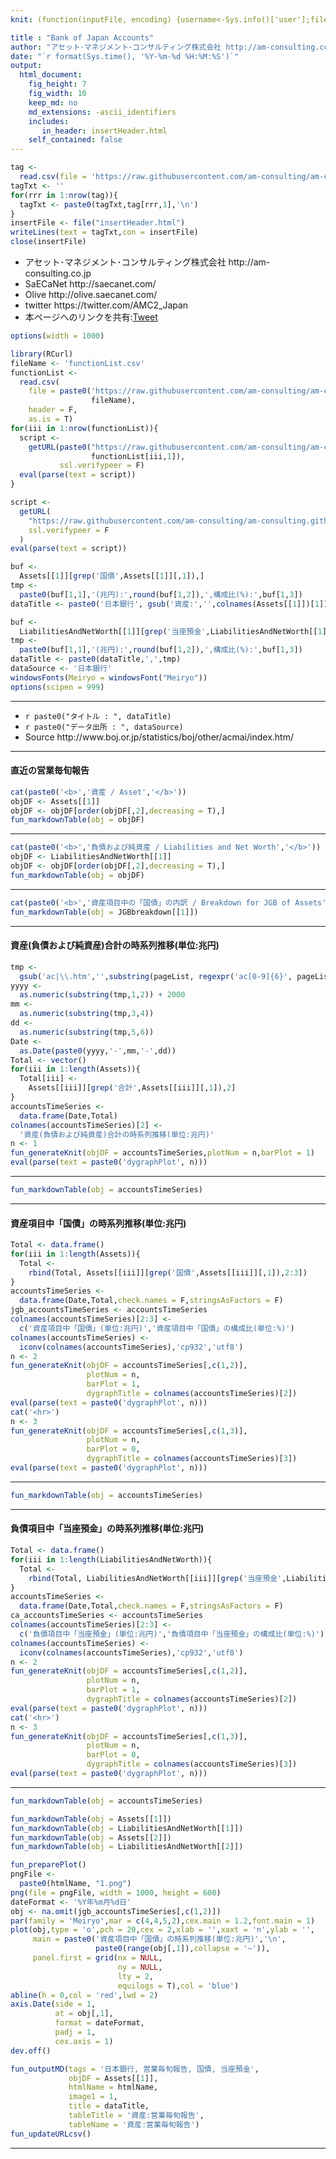 ```yaml
---
knit: (function(inputFile, encoding) {username<-Sys.info()['user'];fileName<-'defaultPath.csv';pathToFile <-paste0('C:/Users/', username,'/Desktop/pathToCSV/');setwd(pathToFile);buf0<-read.csv(fileName,header = F,skip = 0,stringsAsFactor = F,check.names = F,fileEncoding = 'utf-8');timeStamp<-format(Sys.time(),'%Y%m%d%H%M%S');htmlName<-'BankOfJapanAccounts';rmarkdown::render(inputFile, encoding = encoding, output_file = paste0('C:/Users/',username,buf0[2,1],'charts/','am-consulting.co.jp-',htmlName,'.html')) })

title : "Bank of Japan Accounts"
author: "アセット･マネジメント･コンサルティング株式会社 http://am-consulting.co.jp"
date: "`r format(Sys.time(), '%Y-%m-%d %H:%M:%S')`"
output: 
  html_document:
    fig_height: 7
    fig_width: 10
    keep_md: no
    md_extensions: -ascii_identifiers 
    includes:
       in_header: insertHeader.html
    self_contained: false
---
```


```r
tag <-
  read.csv(file = 'https://raw.githubusercontent.com/am-consulting/am-consulting.github.io/master/components/insertHeader.csv',header = F,fileEncoding = 'UTF8')
tagTxt <- ''
for(rrr in 1:nrow(tag)){
  tagTxt <- paste0(tagTxt,tag[rrr,1],'\n')
}
insertFile <- file("insertHeader.html")
writeLines(text = tagTxt,con = insertFile)
close(insertFile)
```

<style>.main-container {max-width : 1000px;}</style>

- アセット･マネジメント･コンサルティング株式会社 http://am-consulting.co.jp
- SaECaNet http://saecanet.com/
- Olive http://olive.saecanet.com/
- twitter https://twitter.com/AMC2_Japan
- 本ページへのリンクを共有:<a href="https://twitter.com/share" class="twitter-share-button" data-via="AMC2_Japan" data-size="large">Tweet</a> <script>!function(d,s,id){var js,fjs=d.getElementsByTagName(s)[0],p=/^http:/.test(d.location)?'http':'https';if(!d.getElementById(id)){js=d.createElement(s);js.id=id;js.src=p+'://platform.twitter.com/widgets.js';fjs.parentNode.insertBefore(js,fjs);}}(document, 'script', 'twitter-wjs');</script>

```r
options(width = 1000)
```

```r
library(RCurl)
fileName <- 'functionList.csv'
functionList <-
  read.csv(
    file = paste0('https://raw.githubusercontent.com/am-consulting/am-consulting.github.io/master/csv/',
                  fileName),
    header = F,
    as.is = T)
for(iii in 1:nrow(functionList)){
  script <- 
    getURL(paste0("https://raw.githubusercontent.com/am-consulting/am-consulting.github.io/master/", 
                  functionList[iii,1]),
           ssl.verifypeer = F)
  eval(parse(text = script))
}
```

```r
script <-
  getURL(
    "https://raw.githubusercontent.com/am-consulting/am-consulting.github.io/master/importBankOfJapanAccounts-2017.r",
    ssl.verifypeer = F
  )
eval(parse(text = script))
```

```r
buf <- 
  Assets[[1]][grep('国債',Assets[[1]][,1]),]
tmp <-
  paste0(buf[1,1],'(兆円):',round(buf[1,2]),',構成比(%):',buf[1,3])
dataTitle <- paste0('日本銀行', gsub('資産:','',colnames(Assets[[1]])[1]),':',tmp)

buf <- 
  LiabilitiesAndNetWorth[[1]][grep('当座預金',LiabilitiesAndNetWorth[[1]][,1]),]
tmp <-
  paste0(buf[1,1],'(兆円):',round(buf[1,2]),',構成比(%):',buf[1,3])
dataTitle <- paste0(dataTitle,',',tmp)
dataSource <- '日本銀行'
windowsFonts(Meiryo = windowsFont("Meiryo"))
options(scipen = 999)
```

***

- `r paste0("タイトル : ", dataTitle)`
- `r paste0("データ出所 : ", dataSource)`
- Source http://www.boj.or.jp/statistics/boj/other/acmai/index.htm/

***

#### 直近の営業毎旬報告

```r
cat(paste0('<b>','資産 / Asset','</b>'))
objDF <- Assets[[1]]
objDF <- objDF[order(objDF[,2],decreasing = T),]
fun_markdownTable(obj = objDF)
```

***

```r
cat(paste0('<b>','負債および純資産 / Liabilities and Net Worth','</b>'))
objDF <- LiabilitiesAndNetWorth[[1]]
objDF <- objDF[order(objDF[,2],decreasing = T),]
fun_markdownTable(obj = objDF)
```

***

```r
cat(paste0('<b>','資産項目中の「国債」の内訳 / Breakdown for JGB of Assets','</b>'))
fun_markdownTable(obj = JGBbreakdown[[1]])
```

***
#### 資産(負債および純資産)合計の時系列推移(単位:兆円)

```r
tmp <-
  gsub('ac|\\.htm','',substring(pageList, regexpr('ac[0-9]{6}', pageList)))
yyyy <-
  as.numeric(substring(tmp,1,2)) + 2000
mm <-
  as.numeric(substring(tmp,3,4))
dd <-
  as.numeric(substring(tmp,5,6))
Date <- 
  as.Date(paste0(yyyy,'-',mm,'-',dd))  
Total <- vector()
for(iii in 1:length(Assets)){
  Total[iii] <- 
    Assets[[iii]][grep('合計',Assets[[iii]][,1]),2]
}
accountsTimeSeries <-
  data.frame(Date,Total)
colnames(accountsTimeSeries)[2] <-
  '資産(負債および純資産)合計の時系列推移(単位:兆円)'
n <- 1
fun_generateKnit(objDF = accountsTimeSeries,plotNum = n,barPlot = 1)
eval(parse(text = paste0('dygraphPlot', n)))
```

***

```r
fun_markdownTable(obj = accountsTimeSeries)
```

***
#### 資産項目中「国債」の時系列推移(単位:兆円)

```r
Total <- data.frame()
for(iii in 1:length(Assets)){
  Total <- 
    rbind(Total, Assets[[iii]][grep('国債',Assets[[iii]][,1]),2:3])
}
accountsTimeSeries <-
  data.frame(Date,Total,check.names = F,stringsAsFactors = F)
jgb_accountsTimeSeries <- accountsTimeSeries
colnames(accountsTimeSeries)[2:3] <-
  c('資産項目中「国債」(単位:兆円)','資産項目中「国債」の構成比(単位:%)')
colnames(accountsTimeSeries) <-
  iconv(colnames(accountsTimeSeries),'cp932','utf8')
n <- 2
fun_generateKnit(objDF = accountsTimeSeries[,c(1,2)],
                 plotNum = n,
                 barPlot = 1,
                 dygraphTitle = colnames(accountsTimeSeries)[2])
eval(parse(text = paste0('dygraphPlot', n)))
cat('<hr>')
n <- 3
fun_generateKnit(objDF = accountsTimeSeries[,c(1,3)],
                 plotNum = n,
                 barPlot = 0,
                 dygraphTitle = colnames(accountsTimeSeries)[3])
eval(parse(text = paste0('dygraphPlot', n)))
```

***

```r
fun_markdownTable(obj = accountsTimeSeries)
```

***
#### 負債項目中「当座預金」の時系列推移(単位:兆円)

```r
Total <- data.frame()
for(iii in 1:length(LiabilitiesAndNetWorth)){
  Total <- 
    rbind(Total, LiabilitiesAndNetWorth[[iii]][grep('当座預金',LiabilitiesAndNetWorth[[iii]][,1]),2:3])
}
accountsTimeSeries <-
  data.frame(Date,Total,check.names = F,stringsAsFactors = F)
ca_accountsTimeSeries <- accountsTimeSeries
colnames(accountsTimeSeries)[2:3] <-
  c('負債項目中「当座預金」(単位:兆円)','負債項目中「当座預金」の構成比(単位:%)')
colnames(accountsTimeSeries) <-
  iconv(colnames(accountsTimeSeries),'cp932','utf8')
n <- 2
fun_generateKnit(objDF = accountsTimeSeries[,c(1,2)],
                 plotNum = n,
                 barPlot = 1,
                 dygraphTitle = colnames(accountsTimeSeries)[2])
eval(parse(text = paste0('dygraphPlot', n)))
cat('<hr>')
n <- 3
fun_generateKnit(objDF = accountsTimeSeries[,c(1,3)],
                 plotNum = n,
                 barPlot = 0,
                 dygraphTitle = colnames(accountsTimeSeries)[3])
eval(parse(text = paste0('dygraphPlot', n)))
```

***

```r
fun_markdownTable(obj = accountsTimeSeries)
```

```r
fun_markdownTable(obj = Assets[[1]])
fun_markdownTable(obj = LiabilitiesAndNetWorth[[1]])
fun_markdownTable(obj = Assets[[2]])
fun_markdownTable(obj = LiabilitiesAndNetWorth[[2]])
```

```r
fun_preparePlot()
pngFile <- 
  paste0(htmlName, "1.png")
png(file = pngFile, width = 1000, height = 600)
dateFormat <- '%Y年%m月%d日'
obj <- na.omit(jgb_accountsTimeSeries[,c(1,2)])
par(family = 'Meiryo',mar = c(4,4,5,2),cex.main = 1.2,font.main = 1)
plot(obj,type = 'o',pch = 20,cex = 2,xlab = '',xaxt = 'n',ylab = '',
     main = paste0('資産項目中「国債」の時系列推移(単位:兆円)','\n',
                   paste0(range(obj[,1]),collapse = '~')),
     panel.first = grid(nx = NULL,
                        ny = NULL,
                        lty = 2,
                        equilogs = T),col = 'blue')
abline(h = 0,col = 'red',lwd = 2)
axis.Date(side = 1,
          at = obj[,1],
          format = dateFormat,
          padj = 1,
          cex.axis = 1)
dev.off()
```

```r
fun_outputMD(tags = '日本銀行, 営業毎旬報告, 国債, 当座預金',
             objDF = Assets[[1]],
             htmlName = htmlName,
             image1 = 1,
             title = dataTitle,
             tableTitle = '資産:営業毎旬報告',
             tableName = '資産:営業毎旬報告')
fun_updateURLcsv()
```

***
<script>MakeNegative();</script>
<script>
  (function(i,s,o,g,r,a,m){i['GoogleAnalyticsObject']=r;i[r]=i[r]||function(){
  (i[r].q=i[r].q||[]).push(arguments)},i[r].l=1*new Date();a=s.createElement(o),
  m=s.getElementsByTagName(o)[0];a.async=1;a.src=g;m.parentNode.insertBefore(a,m)
  })(window,document,'script','https://www.google-analytics.com/analytics.js','ga');

  ga('create', 'UA-3077339-5', 'auto');
  ga('send', 'pageview');

</script>
